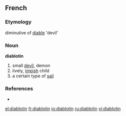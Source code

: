 ==French==
===Etymology===
diminutive  of [[diable]] 'devil'

===Noun===
'''diablotin''' {{m}}
# small [[devil]], demon
# lively, [[impish]] child
# a certain type of [[sail]] 

===References===
*{{NPLarousse}}

[[el:diablotin]]
[[fr:diablotin]]
[[io:diablotin]]
[[ru:diablotin]]
[[vi:diablotin]]